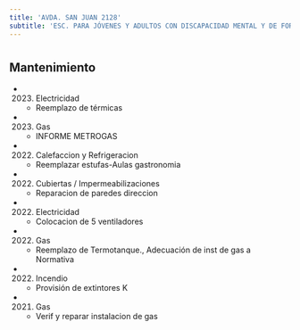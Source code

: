 ```yaml
---
title: 'AVDA. SAN JUAN 2128'
subtitle: 'ESC. PARA JÓVENES Y ADULTOS CON DISCAPACIDAD MENTAL Y DE FORMACIÓN INTEGRAL N° 22 P B PALACIOS ALMAFUERTE - CENOF CENTRO INTEGRADOR ALMAFUERTE'
---
```


#


## Mantenimiento

*  (2023) Electricidad 
    + Reemplazo de térmicas

*  (2023) Gas 
    + INFORME METROGAS

*  (2022) Calefaccion y Refrigeracion 
    + Reemplazar estufas-Aulas gastronomia

*  (2022) Cubiertas / Impermeabilizaciones 
    + Reparacion de paredes direccion

*  (2022) Electricidad 
    + Colocacion de 5 ventiladores

*  (2022) Gas 
    + Reemplazo de Termotanque., Adecuación de inst de gas a Normativa

*  (2022) Incendio 
    + Provisión de extintores K

*  (2021) Gas 
    + Verif y reparar instalacion de gas



